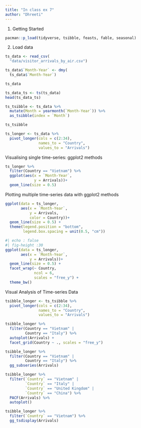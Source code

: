 ```yaml
---
title: "In class ex 7"
author: "Dhreeti"
---
```


1. Getting Started 

```r
pacman::p_load(tidyverse, tsibble, feasts, fable, seasonal)
```

2. Load data

```r
ts_data <- read_csv(
  "data/visitor_arrivals_by_air.csv")
```

```r
ts_data$`Month-Year` <- dmy(
  ts_data$`Month-Year`)
```





```r
ts_data
```

```r
ts_data_ts <- ts(ts_data)       
head(ts_data_ts)
```


```r
ts_tsibble <- ts_data %>%
  mutate(Month = yearmonth(`Month-Year`)) %>%
  as_tsibble(index = `Month`)
```



```r
ts_tsibble
```
```r
ts_longer <- ts_data %>%
  pivot_longer(cols = c(2:34),
               names_to = "Country",
               values_to = "Arrivals")
```

 Visualising single time-series: ggplot2 methods

```r
ts_longer %>%
  filter(Country == "Vietnam") %>%
  ggplot(aes(x = `Month-Year`, 
             y = Arrivals))+
  geom_line(size = 0.5)
```



Plotting multiple time-series data with ggplot2 methods


```r
ggplot(data = ts_longer, 
       aes(x = `Month-Year`, 
           y = Arrivals,
           color = Country))+
  geom_line(size = 0.5) +
  theme(legend.position = "bottom", 
        legend.box.spacing = unit(0.5, "cm"))
```



```r

#| echo : false
#| fig-height :30
ggplot(data = ts_longer, 
       aes(x = `Month-Year`, 
           y = Arrivals))+
  geom_line(size = 0.5) +
  facet_wrap(~ Country,
             ncol = 6,
             scales = "free_y") +
  theme_bw()
```


Visual Analysis of Time-series Data


```r
tsibble_longer <- ts_tsibble %>%
  pivot_longer(cols = c(2:34),
               names_to = "Country",
               values_to = "Arrivals")
```




```r
tsibble_longer %>%
  filter(Country == "Vietnam" |
         Country == "Italy") %>% 
  autoplot(Arrivals) + 
  facet_grid(Country ~ ., scales = "free_y")
```

```r
tsibble_longer %>%
  filter(Country == "Vietnam" |
         Country == "Italy") %>% 
  gg_subseries(Arrivals)
```
```r
tsibble_longer %>%
  filter(`Country` == "Vietnam" |
         `Country` == "Italy" |
         `Country` == "United Kingdom" |
         `Country` == "China") %>%
  PACF(Arrivals) %>%
  autoplot()
```
```r
tsibble_longer %>%
  filter(`Country` == "Vietnam") %>%
  gg_tsdisplay(Arrivals)
```

